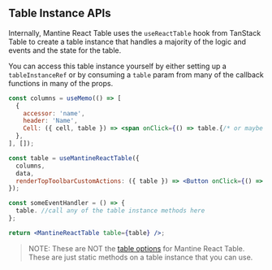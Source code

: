 
<Head>
  <title>Table Instance APIs - Mantine React Table Docs</title>
  <meta
    name="description"
    content="All the table instance methods and objects that can be accessed from the table instance in Mantine React Table"
  />
  <meta
    property="og:title"
    content="Mantine React Table Table Instance API Reference"
  />
  <meta
    property="og:description"
    content="A reference of all the table instance api methods and objects that can be used in Mantine React Table"
  />
</Head>

## Table Instance APIs

Internally, Mantine React Table uses the `useReactTable` hook from TanStack Table to create a table instance that handles a majority of the logic and events and the state for the table.

You can access this table instance yourself by either setting up a `tableInstanceRef` or by consuming a `table` param from many of the callback functions in many of the props.

```jsx
const columns = useMemo(() => [
  {
    accessor: 'name',
    header: 'Name',
    Cell: ({ cell, table }) => <span onClick={() => table.{/* or maybe here */}}></span>,
  },
], []);

const table = useMantineReactTable({
  columns,
  data,
  renderTopToolbarCustomActions: ({ table }) => <Button onClick={() => table{/* or maybe here */}}>Click Me</Button>,
});

const someEventHandler = () => {
  table. //call any of the table instance methods here
};

return <MantineReactTable table={table} />;
```

> NOTE: These are NOT the [table options](/docs/api/table-options) for Mantine React Table. These are just static methods on a table instance that you can use.

<TableInstanceAPIsTable />

<SourceCode />
